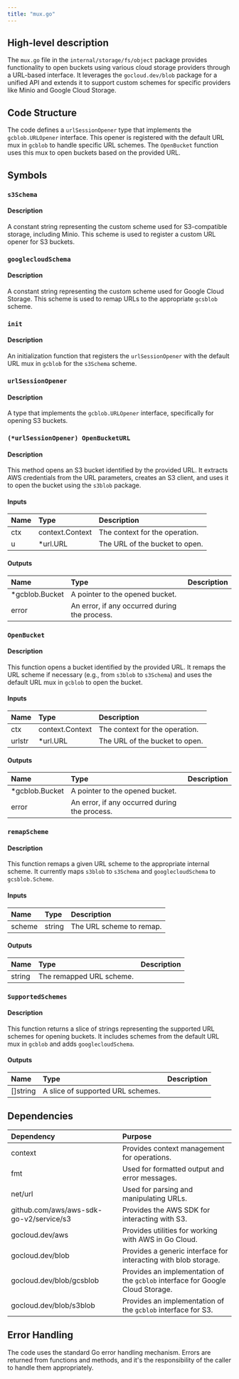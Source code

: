 ```yaml
---
title: "mux.go"
---
```


## High-level description
The `mux.go` file in the `internal/storage/fs/object` package provides functionality to open buckets using various cloud storage providers through a URL-based interface. It leverages the `gocloud.dev/blob` package for a unified API and extends it to support custom schemes for specific providers like Minio and Google Cloud Storage.

## Code Structure
The code defines a `urlSessionOpener` type that implements the `gcblob.URLOpener` interface. This opener is registered with the default URL mux in `gcblob` to handle specific URL schemes. The `OpenBucket` function uses this mux to open buckets based on the provided URL.

## Symbols

### `s3Schema`
#### Description
A constant string representing the custom scheme used for S3-compatible storage, including Minio. This scheme is used to register a custom URL opener for S3 buckets.

### `googlecloudSchema`
#### Description
A constant string representing the custom scheme used for Google Cloud Storage. This scheme is used to remap URLs to the appropriate `gcsblob` scheme.

### `init`
#### Description
An initialization function that registers the `urlSessionOpener` with the default URL mux in `gcblob` for the `s3Schema` scheme.

### `urlSessionOpener`
#### Description
A type that implements the `gcblob.URLOpener` interface, specifically for opening S3 buckets.

### `(*urlSessionOpener) OpenBucketURL`
#### Description
This method opens an S3 bucket identified by the provided URL. It extracts AWS credentials from the URL parameters, creates an S3 client, and uses it to open the bucket using the `s3blob` package.

#### Inputs
| Name | Type | Description |
|:-----|:-----|:------------|
| ctx | context.Context | The context for the operation. |
| u | *url.URL | The URL of the bucket to open. |

#### Outputs
| Name | Type | Description |
|:-----|:-----|:------------|
| *gcblob.Bucket | A pointer to the opened bucket. |
| error | An error, if any occurred during the process. |

### `OpenBucket`
#### Description
This function opens a bucket identified by the provided URL. It remaps the URL scheme if necessary (e.g., from `s3blob` to `s3Schema`) and uses the default URL mux in `gcblob` to open the bucket.

#### Inputs
| Name | Type | Description |
|:-----|:-----|:------------|
| ctx | context.Context | The context for the operation. |
| urlstr | *url.URL | The URL of the bucket to open. |

#### Outputs
| Name | Type | Description |
|:-----|:-----|:------------|
| *gcblob.Bucket | A pointer to the opened bucket. |
| error | An error, if any occurred during the process. |

### `remapScheme`
#### Description
This function remaps a given URL scheme to the appropriate internal scheme. It currently maps `s3blob` to `s3Schema` and `googlecloudSchema` to `gcsblob.Scheme`.

#### Inputs
| Name | Type | Description |
|:-----|:-----|:------------|
| scheme | string | The URL scheme to remap. |

#### Outputs
| Name | Type | Description |
|:-----|:-----|:------------|
| string | The remapped URL scheme. |

### `SupportedSchemes`
#### Description
This function returns a slice of strings representing the supported URL schemes for opening buckets. It includes schemes from the default URL mux in `gcblob` and adds `googlecloudSchema`.

#### Outputs
| Name | Type | Description |
|:-----|:-----|:------------|
| []string | A slice of supported URL schemes. |

## Dependencies
| Dependency | Purpose |
|:-----------|:--------|
| context | Provides context management for operations. |
| fmt | Used for formatted output and error messages. |
| net/url | Used for parsing and manipulating URLs. |
| github.com/aws/aws-sdk-go-v2/service/s3 | Provides the AWS SDK for interacting with S3. |
| gocloud.dev/aws | Provides utilities for working with AWS in Go Cloud. |
| gocloud.dev/blob | Provides a generic interface for interacting with blob storage. |
| gocloud.dev/blob/gcsblob | Provides an implementation of the `gcblob` interface for Google Cloud Storage. |
| gocloud.dev/blob/s3blob | Provides an implementation of the `gcblob` interface for S3. |

## Error Handling
The code uses the standard Go error handling mechanism. Errors are returned from functions and methods, and it's the responsibility of the caller to handle them appropriately.
